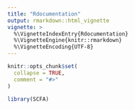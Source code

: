 ```yaml
---
title: "Rdocumentation"
output: rmarkdown::html_vignette
vignette: >
  %\VignetteIndexEntry{Rdocumentation}
  %\VignetteEngine{knitr::rmarkdown}
  %\VignetteEncoding{UTF-8}
---
```


```r
knitr::opts_chunk$set(
  collapse = TRUE,
  comment = "#>"
)
```

```r
library(SCFA)
```
